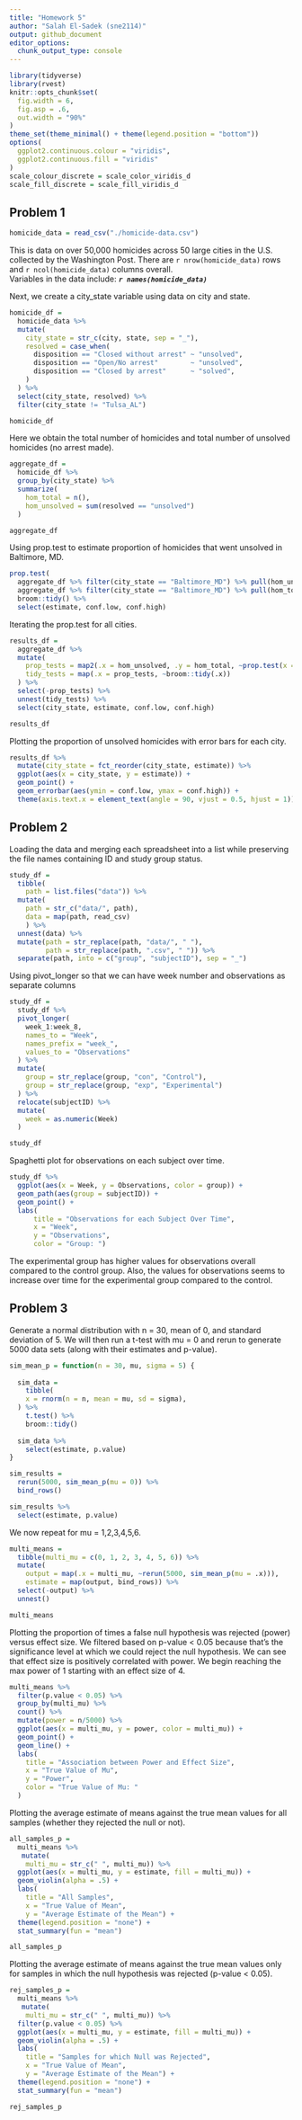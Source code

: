 ```yaml
---
title: "Homework 5"
author: "Salah El-Sadek (sne2114)"
output: github_document
editor_options: 
  chunk_output_type: console
---
```


```r
library(tidyverse)
library(rvest)
knitr::opts_chunk$set(
  fig.width = 6,
  fig.asp = .6,
  out.width = "90%"
)
theme_set(theme_minimal() + theme(legend.position = "bottom"))
options(
  ggplot2.continuous.colour = "viridis",
  ggplot2.continuous.fill = "viridis"
)
scale_colour_discrete = scale_color_viridis_d
scale_fill_discrete = scale_fill_viridis_d
```


## Problem 1

```r
homicide_data = read_csv("./homicide-data.csv")
```


This is data on over 50,000 homicides across 50 large cities in the U.S. collected by the Washington Post.
There are `r nrow(homicide_data)` rows and `r ncol(homicide_data)` columns overall.\
Variables in the data include: ***`r names(homicide_data)`***

Next, we create a city_state variable using data on city and state.
```r
homicide_df = 
  homicide_data %>% 
  mutate(
    city_state = str_c(city, state, sep = "_"),
    resolved = case_when(
      disposition == "Closed without arrest" ~ "unsolved",
      disposition == "Open/No arrest"        ~ "unsolved",
      disposition == "Closed by arrest"      ~ "solved",
    )
  ) %>% 
  select(city_state, resolved) %>% 
  filter(city_state != "Tulsa_AL")

homicide_df
```

Here we obtain the total number of homicides and total number of unsolved homicides (no arrest made).

```r
aggregate_df = 
  homicide_df %>% 
  group_by(city_state) %>% 
  summarize(
    hom_total = n(),
    hom_unsolved = sum(resolved == "unsolved")
  )

aggregate_df
```

Using prop.test to estimate proportion of homicides that went unsolved in Baltimore, MD.

```r
prop.test(
  aggregate_df %>% filter(city_state == "Baltimore_MD") %>% pull(hom_unsolved), 
  aggregate_df %>% filter(city_state == "Baltimore_MD") %>% pull(hom_total)) %>% 
  broom::tidy() %>% 
  select(estimate, conf.low, conf.high)
```

Iterating the prop.test for all cities.

```r
results_df = 
  aggregate_df %>% 
  mutate(
    prop_tests = map2(.x = hom_unsolved, .y = hom_total, ~prop.test(x = .x, n = .y)),
    tidy_tests = map(.x = prop_tests, ~broom::tidy(.x))
  ) %>% 
  select(-prop_tests) %>% 
  unnest(tidy_tests) %>% 
  select(city_state, estimate, conf.low, conf.high)

results_df
```

Plotting the proportion of unsolved homicides with error bars for each city.

```r
results_df %>% 
  mutate(city_state = fct_reorder(city_state, estimate)) %>% 
  ggplot(aes(x = city_state, y = estimate)) +
  geom_point() + 
  geom_errorbar(aes(ymin = conf.low, ymax = conf.high)) + 
  theme(axis.text.x = element_text(angle = 90, vjust = 0.5, hjust = 1))
```


## Problem 2

Loading the data and merging each spreadsheet into a list while preserving the file names containing ID and study group status.

```r
study_df = 
  tibble(
    path = list.files("data")) %>% 
  mutate(
    path = str_c("data/", path),
    data = map(path, read_csv)
    ) %>%
  unnest(data) %>%
  mutate(path = str_replace(path, "data/", " "),
         path = str_replace(path, ".csv", " ")) %>%
  separate(path, into = c("group", "subjectID"), sep = "_") 
```

Using pivot_longer so that we can have week number and observations as separate columns

```r
study_df =
  study_df %>% 
  pivot_longer(
    week_1:week_8,
    names_to = "Week", 
    names_prefix = "week_", 
    values_to = "Observations"
  ) %>%
  mutate(
    group = str_replace(group, "con", "Control"),
    group = str_replace(group, "exp", "Experimental")
  ) %>%
  relocate(subjectID) %>%
  mutate(
    week = as.numeric(Week)
  )

study_df
```

Spaghetti plot for observations on each subject over time.

```r
study_df %>% 
  ggplot(aes(x = Week, y = Observations, color = group)) +
  geom_path(aes(group = subjectID)) +
  geom_point() +
  labs(
      title = "Observations for each Subject Over Time",
      x = "Week",
      y = "Observations",
      color = "Group: ")
```

The experimental group has higher values for observations overall compared to the control group.
Also, the values for observations seems to increase over time for the experimental group compared to the control.

## Problem 3

Generate a normal distribution with n = 30, mean of 0, and standard deviation of 5.
We will then run a t-test with mu = 0 and rerun to generate 5000 data sets (along with their estimates and p-value).

```r
sim_mean_p = function(n = 30, mu, sigma = 5) {
  
  sim_data = 
    tibble(
    x = rnorm(n = n, mean = mu, sd = sigma),
  ) %>%
    t.test() %>%
    broom::tidy()
  
  sim_data %>% 
    select(estimate, p.value)
}

sim_results =
  rerun(5000, sim_mean_p(mu = 0)) %>% 
  bind_rows()

sim_results %>% 
  select(estimate, p.value)
```

We now repeat for mu = 1,2,3,4,5,6.

```r
multi_means = 
  tibble(multi_mu = c(0, 1, 2, 3, 4, 5, 6)) %>%
  mutate(
    output = map(.x = multi_mu, ~rerun(5000, sim_mean_p(mu = .x))),
    estimate = map(output, bind_rows)) %>% 
  select(-output) %>% 
  unnest()

multi_means
```

Plotting the proportion of times a false null hypothesis was rejected (power) versus effect size.
We filtered based on p-value < 0.05 because that's the significance level at which we could reject the null hypothesis.
We can see that effect size is positively correlated with power. 
We begin reaching the max power of 1 starting with an effect size of 4.

```r
multi_means %>%
  filter(p.value < 0.05) %>%
  group_by(multi_mu) %>%
  count() %>%
  mutate(power = n/5000) %>%
  ggplot(aes(x = multi_mu, y = power, color = multi_mu)) +
  geom_point() +
  geom_line() +
  labs(
    title = "Association between Power and Effect Size",
    x = "True Value of Mu",
    y = "Power",
    color = "True Value of Mu: "
  )
```

Plotting the average estimate of means against the true mean values for all samples (whether they rejected the null or not).

```r
all_samples_p = 
  multi_means %>%
   mutate(
    multi_mu = str_c(" ", multi_mu)) %>%
  ggplot(aes(x = multi_mu, y = estimate, fill = multi_mu)) +
  geom_violin(alpha = .5) +
  labs(
    title = "All Samples",
    x = "True Value of Mean",
    y = "Average Estimate of the Mean") +
  theme(legend.position = "none") + 
  stat_summary(fun = "mean")

all_samples_p
```

Plotting the average estimate of means against the true mean values only for samples in which the null hypothesis was rejected (p-value < 0.05).

```r
rej_samples_p = 
  multi_means %>%
   mutate(
    multi_mu = str_c(" ", multi_mu)) %>%
  filter(p.value < 0.05) %>%
  ggplot(aes(x = multi_mu, y = estimate, fill = multi_mu)) +
  geom_violin(alpha = .5) +
  labs(
    title = "Samples for which Null was Rejected",
    x = "True Value of Mean",
    y = "Average Estimate of the Mean") +
  theme(legend.position = "none") + 
  stat_summary(fun = "mean")

rej_samples_p
```

